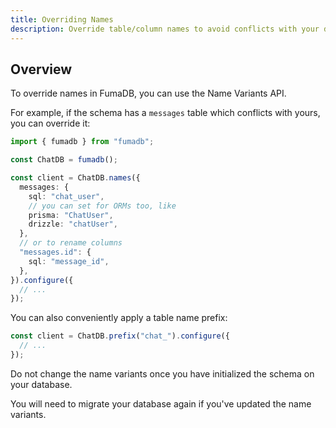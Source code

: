 ```yaml
---
title: Overriding Names
description: Override table/column names to avoid conflicts with your database.
---
```


## Overview

To override names in FumaDB, you can use the Name Variants API.

For example, if the schema has a `messages` table which conflicts with yours, you can override it:

```ts
import { fumadb } from "fumadb";

const ChatDB = fumadb();

const client = ChatDB.names({
  messages: {
    sql: "chat_user",
    // you can set for ORMs too, like
    prisma: "ChatUser",
    drizzle: "chatUser",
  },
  // or to rename columns
  "messages.id": {
    sql: "message_id",
  },
}).configure({
  // ...
});
```

You can also conveniently apply a table name prefix:

```ts
const client = ChatDB.prefix("chat_").configure({
  // ...
});
```

<Callout type="warning" title="Be Careful">

Do not change the name variants once you have initialized the schema on your
database.

You will need to migrate your database again if you've updated the name variants.

</Callout>
